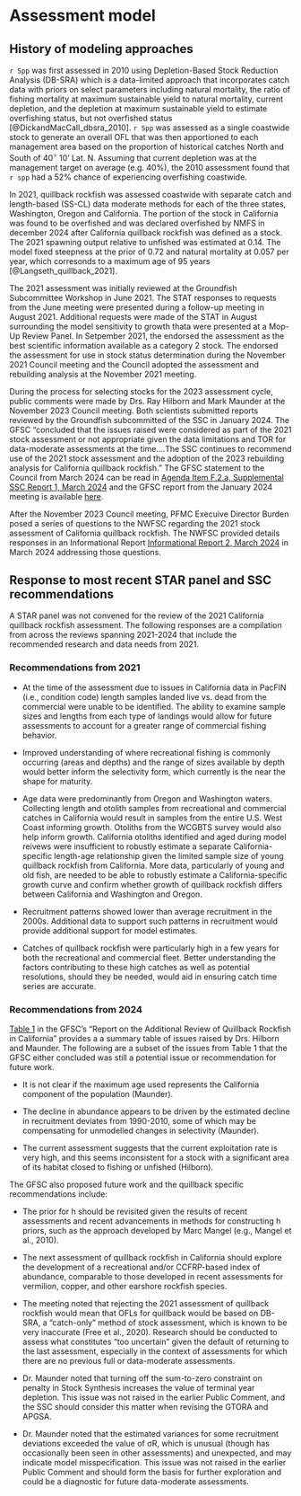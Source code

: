 # Assessment model

## History of modeling approaches

`r Spp` was first assessed in 2010 using Depletion-Based Stock Reduction Analysis (DB-SRA) which is a data-limited approach that incorporates catch data with priors on select parameters including natural mortality, the ratio of fishing mortality at maximum sustainable yield to natural mortality, current depletion, and the depletion at maximum sustainable yield to estimate overfishing status, but not overfished status [@DickandMacCall_dbsra_2010]. `r Spp` was assessed as a single coastwide stock to generate an overall OFL that was then apportioned to each management area based on the proportion of historical catches North and South of 40$^\circ$ 10' Lat. N. Assuming that current depletion was at the management target on average (e.g. 40%), the 2010 assessment found that `r spp` had a 52% chance of experiencing overfishing coastwide. 

In 2021, quillback rockfish was assessed coastwide with separate catch and length-based (SS-CL) data moderate methods for each of the three states, Washington, Oregon and California. The portion of the stock in California was found to be overfished and was declared overfished by NMFS in december 2024 after California quillback rockfish was defined as a stock. The 2021 spawning output relative to unfished was estimated at 0.14.  The model fixed steepness at the prior of 0.72 and natural mortality at 0.057 per year, which corresonds to a maximum age of 95 years [@Langseth_quillback_2021]. 

The 2021 assessment was initially reviewed at the \gls{ssc} Groundfish Subcommittee Workshop in June 2021.  The STAT responses to requests from the June meeting were presented during a follow-up meeting in August 2021. Additional requests were made of the STAT in August surrounding the model sensitivity to growth thata were presented at a Mop-Up Review Panel. In Setpember 2021, the \gls{ssc} endorsed the assessment as the best scientific information available as a category 2 stock. The \gls{ssc} endorsed the assessment for use in stock status determination during the November 2021 Council meeting and the Council adopted the assessment and rebuilding analysis at the November 2021 meeting. 

During the process for selecting stocks for the 2023 assessment cycle, public comments were made by Drs. Ray Hilborn and Mark Maunder at the November 2023 Council meeting. Both scientists submitted reports reviewed by the Groundfish subcommitted of the SSC in January 2024. 
The GFSC "concluded that the issues raised were considered as part of the 2021 stock assessment or not appropriate given the data limitations and TOR for data-moderate assessments at the time....The SSC continues to recommend use of the 2021 stock assessment and the adoption of the 2023 rebuilding analysis for California quillback rockfish." The GFSC statement to the Council from March 2024 can be read in [Agenda Item F.2.a, Supplemental SSC Report 1, March 2024](https://tinyurl.com/pfmc2024a) and the GFSC report from the January 2024 meeting is available [here](https://tinyurl.com/PFMC2024b).

After the November 2023 Council meeting, PFMC Execuive Director Burden posed a series of questions to the NWFSC regarding the 2021 stock assessment of California quillback rockfish.  The NWFSC provided details responses in an Informational Report [Informational Report 2, March 2024](https://tinyurl.com/PFMC2024c) in March 2024 addressing those questions. 


## Response to most recent STAR panel and SSC recommendations  {#star-recs}

A STAR panel was not convened for the review of the 2021 California quillback rockfish assessment. The following responses are a compilation from across the reviews spanning 2021-2024 that include the recommended research and data needs from 2021.

### Recommendations from 2021

* At the time of the assessment due to issues in California data in PacFIN (i.e., condition code) length samples landed live vs. dead from the commercial were unable to be identified. The ability to examine sample sizes and lengths from each type of landings would allow for future assessments to account for a greater range of commercial fishing behavior.

* Improved understanding of where recreational fishing is commonly occurring (areas and depths) and the range of sizes available by depth would better inform the selectivity form, which currently is the near the shape for maturity.

* Age data were predominantly from Oregon and Washington waters. Collecting length and otolith samples from recreational and commercial catches in California would result in samples from the entire U.S. West Coast informing growth. Otoliths from the WCGBTS survey would also help inform growth. California otoliths identified and aged during model reivews were insufficient to robustly estimate a separate California-specific length-age relationship given the limited sample size of young quillback rockfish from California. More data, particularly of young and old fish, are needed to be able to robustly estimate a California-specific growth curve and confirm whether growth of
quillback rockfish differs between California and Washington and Oregon.

* Recruitment patterns showed lower than average recruitment in the 2000s. Additional data to support such patterns in recruitment would provide additional support for model estimates.

* Catches of quillback rockfish were particularly high in a few years for both the recreational and commercial fleet. Better understanding the factors contributing to these high catches as well as potential resolutions, should they be needed, would aid in ensuring catch time series are accurate.


### Recommendations from 2024

[Table 1](https://tinyurl.com/PFMC2024b) in the GFSC's "Report on the Additional Review of Quillback Rockfish in California" provides a a summary table of issues raised by Drs. Hilborn and Maunder. The following are a subset of the issues from Table 1 that the GFSC either concluded was still a potential issue or recommendation for future work.

* It is not clear if the maximum age used represents the California component of the population (Maunder).

* The decline in abundance appears to be driven by the estimated decline in recruitment deviates from 1990-2010, some of which may be compensating for unmodelled changes in selectivity (Maunder).

* The current assessment suggests that the current exploitation rate is very high, and this seems inconsistent for a stock with a significant area of its habitat closed to fishing or unfished (Hilborn).


The GFSC also proposed future work and the quillback specific recommendations include:

* The prior for h should be revisited given the results of recent assessments and recent advancements in methods for constructing h priors, such as the approach developed by Marc Mangel (e.g., Mangel et al., 2010).

* The next assessment of quillback rockfish in California should explore the development of a recreational and/or CCFRP-based index of abundance, comparable to those developed in recent assessments for vermilion, copper, and other  earshore rockfish species.

* The meeting noted that rejecting the 2021 assessment of quillback rockfish would mean that OFLs for quillback would be based on DB-SRA, a “catch-only” method of stock assessment, which is known to be very inaccurate (Free et al., 2020). Research should be conducted to assess what constitutes “too uncertain” given the default of returning to the last assessment, especially in the context of assessments for which there are no previous full or data-moderate assessments.

* Dr. Maunder noted that turning off the sum-to-zero constraint on penalty in Stock Synthesis increases the value of terminal year depletion. This issue was not raised in the earlier Public Comment, and the SSC should consider this matter when revising the GTORA and
APGSA.

* Dr. Maunder noted that the estimated variances for some recruitment deviations exceeded the value of σR, which is unusual (though has occasionally been seen in other assessments) and unexpected, and may indicate model misspecification. This issue was not raised in the earlier Public Comment and should form the basis for further exploration and could be a diagnostic for future data-moderate assessments.


<!-- Response to the most recent previous STAR panel and SSC recommendations for remedying deficiencies in the most recent previous full assessment. This is not required for an update assessment.  
Is this required if there are no "deficiencies"? -->